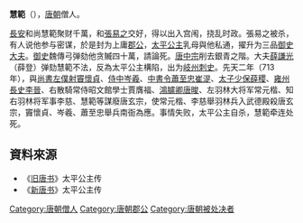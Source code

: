 '''慧範'''（{{bd|7世纪||713年||catIdx=H}}），[[唐朝|唐朝]]僧人。

[[長安|長安]]和尚慧範聚财千萬，和[[張易之|張易之]]交好，得以出入宫闱，挠乱时政。張易之被杀，有人说他参与密谋，於是封为上庸[[郡公|郡公]]，[[太平公主|太平公主]]乳母與他私通，擢升为三品[[御史大夫|御史大夫]]。[[御史|御史]]魏傳弓弹劾他贪贓四十萬，請論死。[[唐中宗|唐中宗]]削去銀青之階。大夫[[薛謙光|薛謙光]]（薛登）弹劾慧範不法，反為太平公主構陷，出为[[岐州|岐州]][[刺史|刺史]]。先天二年（713年），與[[尚書左僕射|尚書左僕射]][[竇懷貞|竇懷貞]]、[[侍中|侍中]][[岑羲|岑羲]]、[[中書令|中書令]][[蕭至忠|蕭至忠]][[崔湜|崔湜]]、[[太子少保|太子少保]][[薛稷|薛稷]]、[[雍州|雍州]][[長史|長史]][[李晉_(唐朝)|李晉]]、右散騎常侍昭文館學士賈膺福、[[鴻臚卿|鴻臚卿]][[唐晙|唐晙]]、左羽林大将军常元楷、知右羽林将军事李慈、慧範等謀廢唐玄宗，使常元楷、李慈舉羽林兵入武德殿殺唐玄宗，竇懷貞、岑羲、蕭至忠舉兵南衙為應。事情失败，太平公主自杀，慧範牵连处死。

==資料來源==
*《[[旧唐书|旧唐书]]》太平公主传
*《[[新唐书|新唐书]]》太平公主传

{{DEFAULTSORT:H}}
[[Category:唐朝僧人|Category:唐朝僧人]]
[[Category:唐朝郡公|Category:唐朝郡公]]
[[Category:唐朝被处决者|Category:唐朝被处决者]]